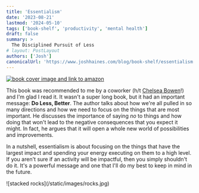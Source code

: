 ```yaml
---
title: 'Essentialism'
date: '2023-08-21'
lastmod: '2024-05-10'
tags: ['book-shelf', 'productivity', 'mental health']
draft: false
summary: >
  The Disciplined Pursuit of Less
# layout: PostLayout
authors: ['Josh']
canonicalUrl: 'https://www.joshhaines.com/blog/book-shelf/essentialism'
---
```


<div className="mx-auto w-1/3">
  <a href="https://www.amazon.com/Essentialism-Disciplined-Pursuit-Greg-McKeown/dp/0753555166">
    <img
      alt="book cover image and link to amazon"
      src="https://m.media-amazon.com/images/I/51mNB2F9XwL._SY445_SX342_.jpg"
    />
  </a>
</div>

This book was recommended to me by a coworker (h/t [Chelsea Bowen](https://www.linkedin.com/in/chelsea-bowen-53903b31/)!) and I'm glad I read it. It wasn't a super long book, but it had an important message: **Do Less, Better**. The author talks about how we're all pulled in so many directions and how we need to focus on the things that are most important. He discusses the importance of saying _no_ to things and how doing that won't lead to the negative consequences that you expect it might. In fact, he argues that it will open a whole new world of possibilities and improvements.

In a nutshell, essentialism is about focusing on the things that have the largest impact and spending your energy executing on them to a high level. If you aren't sure if an activity will be impactful, then you simply shouldn't do it. It's a powerful message and one that I'll do my best to keep in mind in the future.

<div className="-mx-2 flex flex-wrap justify-center overflow-hidden xl:-mx-2">
  <div className="my-1 w-full overflow-hidden px-2 xl:my-1 xl:w-1/2 xl:px-2">
    ![stacked rocks](/static/images/rocks.jpg)
  </div>
</div>
